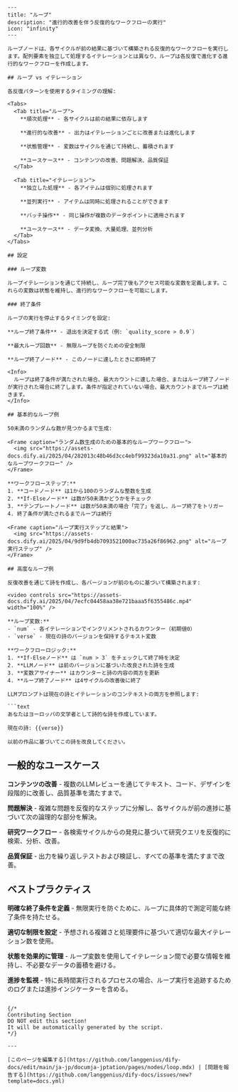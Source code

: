 ```mdx
---
title: "ループ"
description: "進行的改善を伴う反復的なワークフローの実行"
icon: "infinity"
---

ループノードは、各サイクルが前の結果に基づいて構築される反復的なワークフローを実行します。配列要素を独立して処理するイテレーションとは異なり、ループは各反復で進化する進行的なワークフローを作成します。

## ループ vs イテレーション

各反復パターンを使用するタイミングの理解:

<Tabs>
  <Tab title="ループ">
    **順次処理** - 各サイクルは前の結果に依存します
    
    **進行的な改善** - 出力はイテレーションごとに改善または進化します
    
    **状態管理** - 変数はサイクルを通じて持続し、蓄積されます
    
    **ユースケース** - コンテンツの改善、問題解決、品質保証
  </Tab>
  
  <Tab title="イテレーション">
    **独立した処理** - 各アイテムは個別に処理されます
    
    **並列実行** - アイテムは同時に処理されることができます
    
    **バッチ操作** - 同じ操作が複数のデータポイントに適用されます
    
    **ユースケース** - データ変換、大量処理、並列分析
  </Tab>
</Tabs>

## 設定

### ループ変数

ループイテレーションを通じて持続し、ループ完了後もアクセス可能な変数を定義します。これらの変数は状態を維持し、進行的なワークフローを可能にします。

### 終了条件

ループの実行を停止するタイミングを設定:

**ループ終了条件** - 退出を決定する式（例: `quality_score > 0.9`）

**最大ループ回数** - 無限ループを防ぐための安全制限

**ループ終了ノード** - このノードに達したときに即時終了

<Info>
  ループは終了条件が満たされた場合、最大カウントに達した場合、またはループ終了ノードが実行された場合に終了します。条件が指定されていない場合、最大カウントまでループは続きます。
</Info>

## 基本的なループ例

50未満のランダムな数が見つかるまで生成:

<Frame caption="ランダム数生成のための基本的なループワークフロー">
  <img src="https://assets-docs.dify.ai/2025/04/282013c48b46d3cc4ebf99323da10a31.png" alt="基本的なループワークフロー" />
</Frame>

**ワークフローステップ:**
1. **コードノード** は1から100のランダムな整数を生成
2. **If-Elseノード** は数が50未満かどうかをチェック
3. **テンプレートノード** は数が50未満の場合「完了」を返し、ループ終了をトリガー
4. 終了条件が満たされるまでループは続行

<Frame caption="ループ実行ステップと結果">
  <img src="https://assets-docs.dify.ai/2025/04/9d9fb4db7093521000ac735a26f86962.png" alt="ループ実行ステップ" />
</Frame>

## 高度なループ例

反復改善を通じて詩を作成し、各バージョンが前のものに基づいて構築されます:

<video controls src="https://assets-docs.dify.ai/2025/04/7ecfc04458aa38e721baaa5f6355486c.mp4" width="100%" />

**ループ変数:**
- `num` - 各イテレーションでインクリメントされるカウンター（初期値0）
- `verse` - 現在の詩のバージョンを保持するテキスト変数

**ワークフローロジック:**
1. **If-Elseノード** は `num > 3` をチェックして終了時を決定
2. **LLMノード** は前のバージョンに基づいた改良された詩を生成
3. **変数アサイナー** はカウンターと詩の内容の両方を更新
4. **ループ終了ノード** は4サイクルの改善後に終了

LLMプロンプトは現在の詩とイテレーションのコンテキストの両方を参照します:

```text
あなたはヨーロッパの文学者として詩的な詩を作成しています。

現在の詩: {{verse}}

以前の作品に基づいてこの詩を改良してください。
```

## 一般的なユースケース

**コンテンツの改善** - 複数のLLMレビューを通じてテキスト、コード、デザインを段階的に改善し、品質基準を満たすまで。

**問題解決** - 複雑な問題を反復的なステップに分解し、各サイクルが前の進捗に基づいて次の論理的な部分を解決。

**研究ワークフロー** - 各検索サイクルからの発見に基づいて研究クエリを反復的に検索、分析、改善。

**品質保証** - 出力を繰り返しテストおよび検証し、すべての基準を満たすまで改善。

## ベストプラクティス

**明確な終了条件を定義** - 無限実行を防ぐために、ループに具体的で測定可能な終了条件を持たせる。

**適切な制限を設定** - 予想される複雑さと処理要件に基づいて適切な最大イテレーション数を使用。

**状態を効果的に管理** - ループ変数を使用してイテレーション間で必要な情報を維持し、不必要なデータの蓄積を避ける。

**進捗を監視** - 特に長時間実行されるプロセスの場合、ループ実行を追跡するためのログまたは進捗インジケーターを含める。
```

{/*
Contributing Section
DO NOT edit this section!
It will be automatically generated by the script.
*/}

---

[このページを編集する](https://github.com/langgenius/dify-docs/edit/main/ja-jp/documja-jptation/pages/nodes/loop.mdx) | [問題を報告する](https://github.com/langgenius/dify-docs/issues/new?template=docs.yml)

